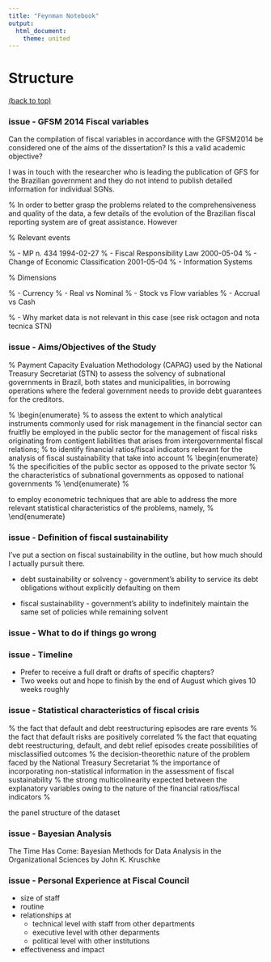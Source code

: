 ```yaml
---
title: "Feynman Notebook"
output:
  html_document:
    theme: united
---
```

**Structure**
==============================================
<a href="#top">(back to top)</a>

### issue - GFSM 2014 Fiscal variables

Can the compilation of fiscal variables in accordance with the GFSM2014 be considered one of the aims of the dissertation? Is this a valid academic objective?

I was in touch with the researcher who is leading the publication of GFS for the Brazilian government and they do not intend to publish detailed information for individual SGNs.

% In order to better grasp the problems related to the comprehensiveness and quality of the data, a few details of the evolution of the Brazilian fiscal reporting system are of great assistance.  However 

% Relevant events

% - MP n. 434 1994-02-27
% - Fiscal Responsibility Law 2000-05-04
% - Change of Economic Classification 2001-05-04
% - Information Systems

% Dimensions

% - Currency
% - Real vs Nominal
% - Stock vs Flow variables
% - Accrual vs Cash

% - Why market data is not relevant in this case (see risk octagon and nota tecnica STN)

### issue - Aims/Objectives of the Study

% Payment Capacity Evaluation Methodology (CAPAG) used by the National Treasury Secretariat (STN) to assess the solvency of subnational governments in Brazil, both states and municipalities, in borrowing operations where the federal government needs to provide debt guarantees for the creditors.

% \begin{enumerate}
% \item to assess the extent to which analytical instruments commonly used for risk management in the financial sector can fruitfly be employed in the public sector for the management of fiscal risks originating from contigent liabilities that arises from intergovernmental fiscal relations;
% \item to identify financial ratios/fiscal indicators relevant for the analysis of fiscal sustainability that take into account 
%   \begin{enumerate}
%   \item the specificities of the public sector as opposed to the private sector
%   \item the characteristics of subnational governments as opposed to national governments
%   \end{enumerate}
% \item to employ econometric techniques that are able to address the more relevant statistical characteristics of the problems, namely, 
% \end{enumerate}

### issue - Definition of fiscal sustainability

I've put a section on fiscal sustainability in the outline, but how much should I actually pursuit there.

- debt sustainability or solvency - government’s ability to service its debt obligations without explicitly defaulting on them

- fiscal sustainability - government’s ability to indefinitely maintain the same set of policies while remaining solvent

### issue - What to do if things go wrong

### issue - Timeline

- Prefer to receive a full draft or drafts of specific chapters?
- Two weeks out and hope to finish by the end of August which gives 10 weeks roughly

### issue - Statistical characteristics of fiscal crisis

% \item the fact that default and debt reestructuring episodes are rare events
% \item the fact that default risks are positively correlated
% \item the fact that equating debt reestructuring, default, and debt relief episodes create possibilities of misclassified outcomes
% \item the decision-theorethic nature of the problem faced by the National Treasury Secretariat
% \item the importance of incorporating non-statistical information in the assessment of fiscal sustainability
% \item the strong multicolinearity expected between the explanatory variables owing to the nature of the financial ratios/fiscal indicators
% \item the panel structure of the dataset

### issue - Bayesian Analysis

The Time Has Come: Bayesian Methods for Data Analysis in the Organizational Sciences by John K. Kruschke

### issue - Personal Experience at Fiscal Council

- size of staff
- routine
- relationships at 
    + technical level with staff from other departments
    + executive level with other deparments
    + political level with other institutions
- effectiveness and impact
